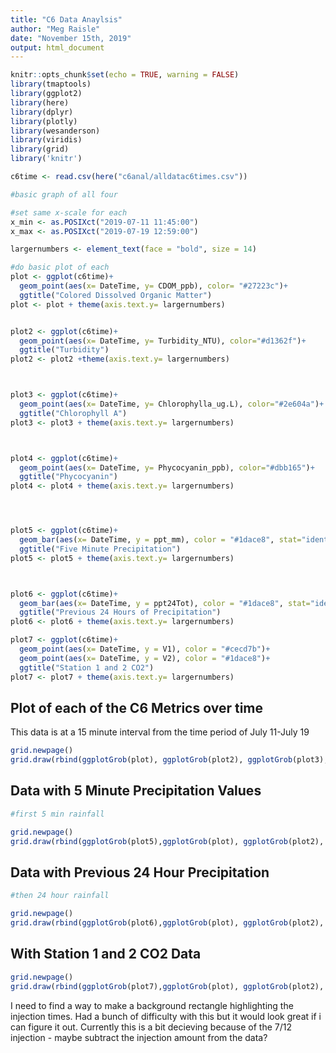 ```yaml
---
title: "C6 Data Anaylsis"
author: "Meg Raisle"
date: "November 15th, 2019"
output: html_document
---
```

```r
knitr::opts_chunk$set(echo = TRUE, warning = FALSE)
library(tmaptools)
library(ggplot2)
library(here)
library(dplyr)
library(plotly)
library(wesanderson)
library(viridis)
library(grid)
library('knitr')
```

```r
c6time <- read.csv(here("c6anal/alldatac6times.csv"))

#basic graph of all four 

#set same x-scale for each 
x_min <- as.POSIXct("2019-07-11 11:45:00")
x_max <- as.POSIXct("2019-07-19 12:59:00")

largernumbers <- element_text(face = "bold", size = 14)

#do basic plot of each 
plot <- ggplot(c6time)+
  geom_point(aes(x= DateTime, y= CDOM_ppb), color= "#27223c")+
  ggtitle("Colored Dissolved Organic Matter")
plot <- plot + theme(axis.text.y= largernumbers)


plot2 <- ggplot(c6time)+
  geom_point(aes(x= DateTime, y= Turbidity_NTU), color="#d1362f")+
  ggtitle("Turbidity")
plot2 <- plot2 +theme(axis.text.y= largernumbers)



plot3 <- ggplot(c6time)+
  geom_point(aes(x= DateTime, y= Chlorophylla_ug.L), color="#2e604a")+
  ggtitle("Chlorophyll A")
plot3 <- plot3 + theme(axis.text.y= largernumbers)



plot4 <- ggplot(c6time)+
  geom_point(aes(x= DateTime, y= Phycocyanin_ppb), color="#dbb165")+
  ggtitle("Phycocyanin")
plot4 <- plot4 + theme(axis.text.y= largernumbers)




plot5 <- ggplot(c6time)+
  geom_bar(aes(x= DateTime, y = ppt_mm), color = "#1dace8", stat="identity")+
  ggtitle("Five Minute Precipitation")
plot5 <- plot5 + theme(axis.text.y= largernumbers)



plot6 <- ggplot(c6time)+
  geom_bar(aes(x= DateTime, y = ppt24Tot), color = "#1dace8", stat="identity")+
  ggtitle("Previous 24 Hours of Precipitation")
plot6 <- plot6 + theme(axis.text.y= largernumbers)

plot7 <- ggplot(c6time)+
  geom_point(aes(x= DateTime, y = V1), color = "#cecd7b")+
  geom_point(aes(x= DateTime, y = V2), color = "#1dace8")+
  ggtitle("Station 1 and 2 CO2")
plot7 <- plot7 + theme(axis.text.y= largernumbers)

````

## Plot of each of the C6 Metrics over time 
This data is at a 15 minute interval from the time period of July 11-July 19
```r

grid.newpage()
grid.draw(rbind(ggplotGrob(plot), ggplotGrob(plot2), ggplotGrob(plot3), ggplotGrob(plot4)))

````

## Data with 5 Minute Precipitation Values 

```r
#first 5 min rainfall 

grid.newpage()
grid.draw(rbind(ggplotGrob(plot5),ggplotGrob(plot), ggplotGrob(plot2), ggplotGrob(plot3), ggplotGrob(plot4)))

````

## Data with Previous 24 Hour Precipitation
```r
#then 24 hour rainfall

grid.newpage()
grid.draw(rbind(ggplotGrob(plot6),ggplotGrob(plot), ggplotGrob(plot2), ggplotGrob(plot3), ggplotGrob(plot4)))           


````

## With Station 1 and 2 CO2 Data
```r
grid.newpage()
grid.draw(rbind(ggplotGrob(plot7),ggplotGrob(plot), ggplotGrob(plot2), ggplotGrob(plot3), ggplotGrob(plot4)))  

````
I need to find a way to make a background rectangle highlighting the injection times. Had a bunch of difficulty with this but it would look great if i can figure it out. Currently this is a bit decieving because of the 7/12 injection - maybe subtract the injection amount from the data?
